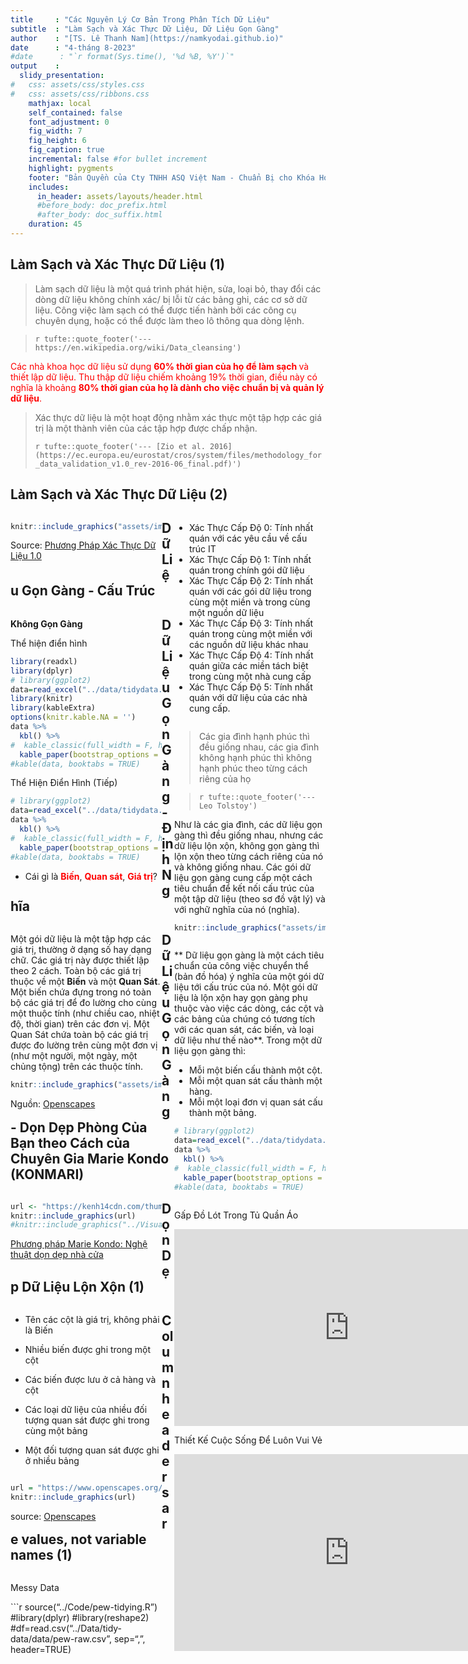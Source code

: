 ```yaml
---
title     : "Các Nguyên Lý Cơ Bản Trong Phân Tích Dữ Liệu"
subtitle  : "Làm Sạch và Xác Thực Dữ Liệu, Dữ Liệu Gọn Gàng"
author    : "[TS. Lê Thanh Nam](https://namkyodai.github.io)"
date      : "4-tháng 8-2023"
#date      : "`r format(Sys.time(), '%d %B, %Y')`"
output    : 
  slidy_presentation:
#   css: assets/css/styles.css
#   css: assets/css/ribbons.css
    mathjax: local
    self_contained: false
    font_adjustment: 0
    fig_width: 7
    fig_height: 6
    fig_caption: true
    incremental: false #for bullet increment
    highlight: pygments
    footer: "Bản Quyền của Cty TNHH ASQ Việt Nam - Chuẩn Bị cho Khóa Học tại Đại Học UEH"
    includes:
      in_header: assets/layouts/header.html
      #before_body: doc_prefix.html
      #after_body: doc_suffix.html
    duration: 45
---
```




## Làm Sạch và Xác Thực Dữ Liệu (1)

> Làm sạch dữ liệu là một quá trình phát hiện, sửa, loại bỏ, thay đổi các dòng dữ liệu không chính xác/ bị lỗi từ các bảng ghi, các cơ sở dữ liệu.  Công việc làm sạch có thể được tiến hành bởi các công cụ chuyên dụng, hoặc có thể được làm theo lô thông qua dòng lệnh.

>
> `r tufte::quote_footer('--- https://en.wikipedia.org/wiki/Data_cleansing')`

<span style="color: red;"> Các nhà khoa học dữ liệu sử dụng **60% thời gian của họ để làm sạch ** và thiết lập dữ liệu. Thu thập dữ liệu chiếm khoảng 19% thời gian, điều này có nghĩa là khoảng **80% thời gian của họ là dành cho việc chuẩn bị và quản lý dữ liệu**.</span>


> Xác thực dữ liệu là một hoạt động nhằm xác thực một tập hợp các giá trị là một thành viên của các tập hợp được chấp nhận.
>
> `r tufte::quote_footer('--- [Zio et al. 2016](https://ec.europa.eu/eurostat/cros/system/files/methodology_for_data_validation_v1.0_rev-2016-06_final.pdf)')`


## Làm Sạch và Xác Thực Dữ Liệu (2)


<div class='left' style='float:left;width:48%'>

```r
knitr::include_graphics("assets/img/data-validationprocess.png")
```

Source: [Phương Pháp Xác Thực Dữ Liệu 1.0](https://ec.europa.eu/eurostat/cros/system/files/methodology_for_data_validation_v1.0_rev-2016-06_final.pdf)

</div>

<div class='right' style='float:right;width:48%'>

- Xác Thực Cấp Độ 0: Tính nhất quán với các yêu cầu về cấu trúc IT
- Xác Thực Cấp Độ 1: Tính nhất quán trong chính gói dữ liệu
- Xác Thực Cấp Độ 2: Tính nhất quán với các gói dữ liệu trong cùng một miền và trong cùng một nguồn dữ liệu
- Xác Thực Cấp Độ 3:  Tính nhất quán trong cùng một miền với các nguồn dữ liệu khác nhau
- Xác Thực Cấp Độ 4:  Tính nhất quán giữa các miền tách biệt trong cùng một nhà cung cấp
- Xác Thực Cấp Độ 5: Tính nhất quán với dữ liệu của các nhà cung cấp.

</div>

## Dữ Liệu Gọn Gàng - Cấu Trúc

<div class='left' style='float:left;width:48%'>

**Không Gọn Gàng**

Thể hiện điển hình

```r
library(readxl)
library(dplyr)
# library(ggplot2)
data=read_excel("../data/tidydata.xlsx",sheet="treatment01")
library(knitr)
library(kableExtra)
options(knitr.kable.NA = '')
data %>%
  kbl() %>%
#  kable_classic(full_width = F, html_font = "Cambria")
  kable_paper(bootstrap_options = "striped", full_width = F,font_size = 22)
#kable(data, booktabs = TRUE)
```

Thể Hiện Điển Hình (Tiếp)


```r
# library(ggplot2)
data=read_excel("../data/tidydata.xlsx",sheet="treatment02")
data %>%
  kbl() %>%
#  kable_classic(full_width = F, html_font = "Cambria")
  kable_paper(bootstrap_options = "striped", full_width = F,font_size = 22)
#kable(data, booktabs = TRUE)
```

- Cái gì là <span style="color: red;">**Biến**</span>, <span style="color: red;">**Quan sát**</span>, <span style="color: red;">**Giá trị**</span>?

</div>


<div class='right' style='float:right;width:48%'>
> Các gia đình hạnh phúc thì đều giống nhau, các gia đình không hạnh phúc thì không hạnh phúc theo từng cách riêng của họ

>
> `r tufte::quote_footer('--- Leo Tolstoy')`

Như là các gia đình, các dữ liệu gọn gàng thì đều giống nhau, nhưng các dữ liệu lộn xộn, không gọn gàng thì lộn xộn theo từng cách riêng của nó và không giống nhau. Các gói dữ liệu gọn gàng cung cấp một cách tiêu chuẩn để kết nối cấu trúc của một tập dữ liệu (theo sơ đồ vật lý) và với nghữ nghĩa của nó (nghĩa). 


```r
knitr::include_graphics("assets/img/tidydata.png")
```

</div>


## Dữ Liệu Gọn Gàng - Định Nghĩa

<div class='left' style='float:left;width:48%'>

Một gói dữ liệu là một tập hợp các giá trị, thường ở dạng số hay dạng chữ. Các giá trị này được thiết lập theo 2 cách. Toàn bộ các giá trị thuộc về một **Biến** và một **Quan Sát**. Một biến chứa đựng trong nó toàn bộ các giá trị để đo lường cho cùng một thuộc tính (như chiều cao, nhiệt độ, thời gian) trên các đơn vị. Một Quan Sát chứa toàn bộ các giá trị được đo lường trên cùng một đơn vị (như một người, một ngày, một chủng tộng) trên các thuộc tính.




```r
knitr::include_graphics("assets/img/tidydata_2.jpg")
```

Nguồn: [Openscapes](https://www.openscapes.org/blog/2020/10/12/tidy-data/)
</div>

<div class='right' style='float:right;width:48%'>

** Dữ liệu gọn gàng là một cách tiêu chuẩn của công việc chuyển thể (bản đồ hóa) ý nghĩa của một gói dữ liệu tới cấu trúc của nó. Một gói dữ liệu là lộn xộn hay gọn gàng phụ thuộc vào việc các dòng, các cột và các bảng của chúng có tương tích với các quan sát, các biến, và loại dữ liệu như thế nào**. Trong một dữ liệu gọn gàng thì:


  - Mỗi một biến cấu thành một cột.
  - Mỗi một quan sát cấu thành một hàng.
  - Mỗi một loại đơn vị quan sát cấu thành một bảng.

```r
# library(ggplot2)
data=read_excel("../data/tidydata.xlsx",sheet="treatment03")
data %>%
  kbl() %>%
#  kable_classic(full_width = F, html_font = "Cambria")
  kable_paper(bootstrap_options = "striped", full_width = F,font_size = 22)
#kable(data, booktabs = TRUE)
```

</div>




## Dữ Liệu Gọn Gàng - Dọn Dẹp Phòng Của Bạn theo Cách của Chuyên Gia Marie Kondo (KONMARI)

<div class='left' style='float:left;width:48%'>

```r
url <- "https://kenh14cdn.com/thumb_w/620/2019/1/30/artboard-1-copy-3-1548865803939988101634.jpg"
knitr::include_graphics(url)
#knitr::include_graphics("../Visual/data-atomic.png")
```

[Phương pháp Marie Kondo: Nghệ thuật dọn dẹp nhà cửa](https://www.btaskee.com/kinh-nghiem-hay/don-dep-nha-voi-phuong-phap-marie-kondo/)

</div>

<div class='right' style='float:right;width:48%'>

Gấp Đồ Lót Trong Tủ Quần Áo


<iframe width="560" height="315" src="https://www.youtube.com/embed/tglp9eWQEhY" title="YouTube video player" frameborder="0" allow="accelerometer; autoplay; clipboard-write; encrypted-media; gyroscope; picture-in-picture" allowfullscreen></iframe>


Thiết Kế Cuộc Sống Để Luôn Vui Vẻ


<iframe width="560" height="315" src="https://www.youtube.com/embed/rAC4sprfqgU" title="YouTube video player" frameborder="0" allow="accelerometer; autoplay; clipboard-write; encrypted-media; gyroscope; picture-in-picture" allowfullscreen></iframe>


</div>



## Dọn Dẹp Dữ Liệu Lộn Xộn (1)

<div class='left' style='float:left;width:48%'>

- Tên các cột là giá trị, không phải là Biến
- Nhiều biến được ghi trong một cột

- Các biến được lưu ở cả hàng và cột

- Các loại dữ liệu của nhiều đối tượng quan sát được ghi trong cùng một bảng

- Một đối tượng quan sát được ghi ở nhiều bảng

</div>

<div class='left' style='float:left;width:48%'>
```r
url = "https://www.openscapes.org/img/blog/tidydata/tidydata_3.jpg"
knitr::include_graphics(url)
```
source: [Openscapes](https://www.openscapes.org/blog/2020/10/12/tidy-data/)

</div>


## Column headers are values, not variable names (1)


<div class='left' style='float:left;width:48%'>

Messy Data


```r
source("../Code/pew-tidying.R")
#library(dplyr)
#library(reshape2)
#df=read.csv("../Data/tidy-data/data/pew-raw.csv", sep=",", header=TRUE)
</div>
